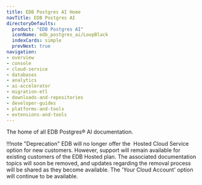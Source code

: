 ```yaml
---
title: EDB Postgres AI Home
navTitle: EDB Postgres AI
directoryDefaults:
  product: "EDB Postgres AI"
  iconName: edb_postgres_ai/LoopBlack
  indexCards: simple
  prevNext: true
navigation:
- overview
- console
- cloud-service
- databases
- analytics
- ai-accelerator
- migration-etl
- downloads-and-repositories
- developer-guides
- platforms-and-tools
- extensions-and-tools
---
```


The home of all EDB Postgres® AI documentation.

!!!note "Deprecation"
   EDB will no longer offer the  Hosted Cloud Service option for new customers. However, support will remain available for existing customers of the EDB Hosted plan. The associated documentation topics will soon be removed, and updates regarding the removal process will be shared as they become available. The 'Your Cloud Account' option will continue to be available.

